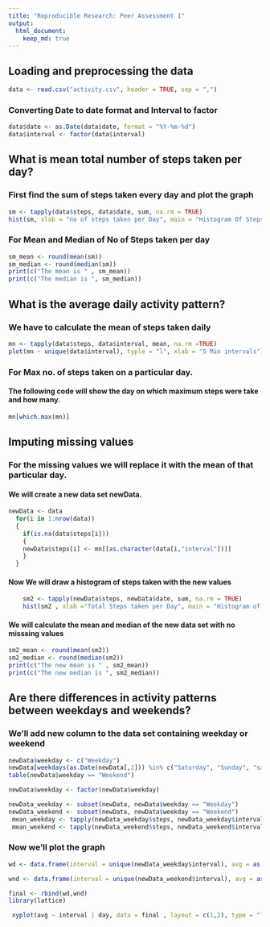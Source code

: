 ```yaml
---
title: "Reproducible Research: Peer Assessment 1"
output: 
  html_document:
    keep_md: true
---
```



## Loading and preprocessing the data

```r
data <- read.csv("activity.csv", header = TRUE, sep = ",")
```

 
### Converting Date to date format and Interval to factor
```r
data$date <- as.Date(data$date, format = "%Y-%m-%d")
data$interval <- factor(data$interval)
```


## What is mean total number of steps taken per day?

### First find the sum of steps taken every day and plot the graph

```r
sm <- tapply(data$steps, data$date, sum, na.rm = TRUE)
hist(sm, xlab = "no of steps taken per Day", main = "Histogram Of Steps taken per Day")
```
### For Mean and Median of No of Steps taken per day

```r
sm_mean <- round(mean(sm))
sm_median <- round(median(sm))
print(c("The mean is " , sm_mean))
print(c("The median is ", sm_median))
```


## What is the average daily activity pattern?

### We have to calculate the mean of steps taken daily 

```r
mn <- tapply(data$steps, data$interval, mean, na.rm =TRUE)
plot(mn ~ unique(data$interval), typle = "l", xlab = "5 Min intervals")
```
### For Max no. of steps taken on a particular day. 


#### The following code will show the day on which maximum steps were take and how many.
```r
mn[which.max(mn)]
```

## Imputing missing values

### For the missing values we will replace it with the mean of that particular day.
#### We will create a new data set newData.

```r
newData <- data
  for(i in 1:nrow(data))
  { 
    if(is.na(data$steps[i]))
    {
    newData$steps[i] <- mn[[as.character(data[i,"interval"])]]
    }
  }
```
  
#### Now We will draw a histogram of steps taken with the new values 


```r
    sm2 <- tapply(newData$steps, newData$date, sum, na.rm = TRUE)
    hist(sm2 , xlab ="Total Steps taken per Day", main = "Histogram of total steps taken per Day")
```


#### We will calculate the mean and median of the new data set with no misssing values

  ```r
  sm2_mean <- round(mean(sm2))
  sm2_median <- round(median(sm2))
  print(c("The new mean is " , sm2_mean))
  print(c("The new median is ", sm2_median))
  ```  
    

## Are there differences in activity patterns between weekdays and weekends?


### We'll add new column to the data set containing weekday or weekend

```r
newData$weekday <- c("Weekday")
newData[weekdays(as.Date(newData[,2])) %in% c("Saturday", "Sunday", "saturday", "sunday"),][4] <- c("Weekend")
table(newData$weekday == "Weekend")

newData$weekday <- factor(newData$weekday)

newData_weekday <- subset(newData, newData$weekday == "Weekday")
newData_weekend <- subset(newData, newData$weekday == "Weekend")
 mean_weekday <- tapply(newData_weekday$steps, newData_weekday$interval, mean)
 mean_weekend <- tapply(newData_weekend$steps, newData_weekend$interval, mean)
 ```
 
### Now we'll plot the graph

```r
wd <- data.frame(interval = unique(newData_weekday$interval), avg = as.numeric(mean_weekday), day = rep("Weekday", length(mean_weekday)))

wnd <- data.frame(interval = unique(newData_weekend$interval), avg = as.numeric(mean_weekend), day = rep("Weekend", length(mean_weekend)))

final <- rbind(wd,wnd)
library(lattice)

 xyplot(avg ~ interval | day, data = final , layout = c(1,2), type = "l", ylab = "No. of Steps")
 ```
 
